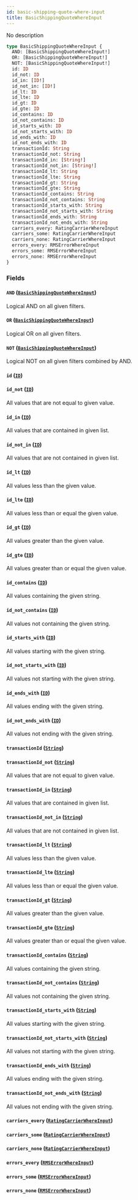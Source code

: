 ```yaml
---
id: basic-shipping-quote-where-input
title: BasicShippingQuoteWhereInput
---
```


No description

```graphql
type BasicShippingQuoteWhereInput {
  AND: [BasicShippingQuoteWhereInput!]
  OR: [BasicShippingQuoteWhereInput!]
  NOT: [BasicShippingQuoteWhereInput!]
  id: ID
  id_not: ID
  id_in: [ID!]
  id_not_in: [ID!]
  id_lt: ID
  id_lte: ID
  id_gt: ID
  id_gte: ID
  id_contains: ID
  id_not_contains: ID
  id_starts_with: ID
  id_not_starts_with: ID
  id_ends_with: ID
  id_not_ends_with: ID
  transactionId: String
  transactionId_not: String
  transactionId_in: [String!]
  transactionId_not_in: [String!]
  transactionId_lt: String
  transactionId_lte: String
  transactionId_gt: String
  transactionId_gte: String
  transactionId_contains: String
  transactionId_not_contains: String
  transactionId_starts_with: String
  transactionId_not_starts_with: String
  transactionId_ends_with: String
  transactionId_not_ends_with: String
  carriers_every: RatingCarrierWhereInput
  carriers_some: RatingCarrierWhereInput
  carriers_none: RatingCarrierWhereInput
  errors_every: RMSErrorWhereInput
  errors_some: RMSErrorWhereInput
  errors_none: RMSErrorWhereInput
}
```

### Fields

#### `AND` ([`BasicShippingQuoteWhereInput`](../../rate-manager-service/inputs/basic-shipping-quote-where-input))

Logical AND on all given filters.

#### `OR` ([`BasicShippingQuoteWhereInput`](../../rate-manager-service/inputs/basic-shipping-quote-where-input))

Logical OR on all given filters.

#### `NOT` ([`BasicShippingQuoteWhereInput`](../../rate-manager-service/inputs/basic-shipping-quote-where-input))

Logical NOT on all given filters combined by AND.

#### `id` ([`ID`](../../rate-manager-service/scalars/id))

#### `id_not` ([`ID`](../../rate-manager-service/scalars/id))

All values that are not equal to given value.

#### `id_in` ([`ID`](../../rate-manager-service/scalars/id))

All values that are contained in given list.

#### `id_not_in` ([`ID`](../../rate-manager-service/scalars/id))

All values that are not contained in given list.

#### `id_lt` ([`ID`](../../rate-manager-service/scalars/id))

All values less than the given value.

#### `id_lte` ([`ID`](../../rate-manager-service/scalars/id))

All values less than or equal the given value.

#### `id_gt` ([`ID`](../../rate-manager-service/scalars/id))

All values greater than the given value.

#### `id_gte` ([`ID`](../../rate-manager-service/scalars/id))

All values greater than or equal the given value.

#### `id_contains` ([`ID`](../../rate-manager-service/scalars/id))

All values containing the given string.

#### `id_not_contains` ([`ID`](../../rate-manager-service/scalars/id))

All values not containing the given string.

#### `id_starts_with` ([`ID`](../../rate-manager-service/scalars/id))

All values starting with the given string.

#### `id_not_starts_with` ([`ID`](../../rate-manager-service/scalars/id))

All values not starting with the given string.

#### `id_ends_with` ([`ID`](../../rate-manager-service/scalars/id))

All values ending with the given string.

#### `id_not_ends_with` ([`ID`](../../rate-manager-service/scalars/id))

All values not ending with the given string.

#### `transactionId` ([`String`](../../rate-manager-service/scalars/string))

#### `transactionId_not` ([`String`](../../rate-manager-service/scalars/string))

All values that are not equal to given value.

#### `transactionId_in` ([`String`](../../rate-manager-service/scalars/string))

All values that are contained in given list.

#### `transactionId_not_in` ([`String`](../../rate-manager-service/scalars/string))

All values that are not contained in given list.

#### `transactionId_lt` ([`String`](../../rate-manager-service/scalars/string))

All values less than the given value.

#### `transactionId_lte` ([`String`](../../rate-manager-service/scalars/string))

All values less than or equal the given value.

#### `transactionId_gt` ([`String`](../../rate-manager-service/scalars/string))

All values greater than the given value.

#### `transactionId_gte` ([`String`](../../rate-manager-service/scalars/string))

All values greater than or equal the given value.

#### `transactionId_contains` ([`String`](../../rate-manager-service/scalars/string))

All values containing the given string.

#### `transactionId_not_contains` ([`String`](../../rate-manager-service/scalars/string))

All values not containing the given string.

#### `transactionId_starts_with` ([`String`](../../rate-manager-service/scalars/string))

All values starting with the given string.

#### `transactionId_not_starts_with` ([`String`](../../rate-manager-service/scalars/string))

All values not starting with the given string.

#### `transactionId_ends_with` ([`String`](../../rate-manager-service/scalars/string))

All values ending with the given string.

#### `transactionId_not_ends_with` ([`String`](../../rate-manager-service/scalars/string))

All values not ending with the given string.

#### `carriers_every` ([`RatingCarrierWhereInput`](../../rate-manager-service/inputs/rating-carrier-where-input))

#### `carriers_some` ([`RatingCarrierWhereInput`](../../rate-manager-service/inputs/rating-carrier-where-input))

#### `carriers_none` ([`RatingCarrierWhereInput`](../../rate-manager-service/inputs/rating-carrier-where-input))

#### `errors_every` ([`RMSErrorWhereInput`](../../rate-manager-service/inputs/rmserror-where-input))

#### `errors_some` ([`RMSErrorWhereInput`](../../rate-manager-service/inputs/rmserror-where-input))

#### `errors_none` ([`RMSErrorWhereInput`](../../rate-manager-service/inputs/rmserror-where-input))
